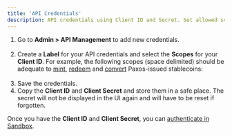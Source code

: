 ```yaml
---
title: 'API Credentials'
description: API credentials using Client ID and Secret. Set allowed scopes to access specific API endpoints.
---
```



[convert]: /guides/developer/convert
[authenticate in Sandbox]: /guides/developer/authenticate
[mint]: /guides/developer/mint
[redeem]: /guides/developer/redeem

<ApiCredentialsIntro />

1. Go to **Admin > API Management** to add new credentials.<br/><br/><CredentialsLoginNote />
1. Create a **Label** for your API credentials and select the **Scopes** for your **Client ID**. For example, the following scopes (space delimited) should be adequate to [mint], [redeem] and [convert] Paxos-issued stablecoins:<br/><br/> 
    <Scopes />
1. Save the credentials.
1. Copy the **Client ID** and **Client Secret** and store them in a safe place. The secret will not be displayed in the UI again and will have to be reset if forgotten.

Once you have the **Client ID** and **Client Secret**, you can [authenticate in Sandbox].

